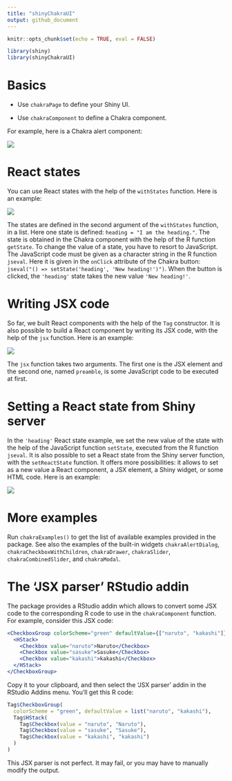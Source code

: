 ```yaml
---
title: "shinyChakraUI"
output: github_document
---
```


```r
knitr::opts_chunk$set(echo = TRUE, eval = FALSE)
```

```r
library(shiny)
library(shinyChakraUI)
```

# Basics

- Use `chakraPage` to define your Shiny UI.

- Use `chakraComponent` to define a Chakra component.

For example, here is a Chakra alert component:

![](https://raw.githubusercontent.com/stla/shinyChakraUI/main/inst/screenshots/chakraAlert.png)

# React states

You can use React states with the help of the `withStates` function. Here is an 
example:

![](https://raw.githubusercontent.com/stla/shinyChakraUI/main/inst/screenshots/withStates.gif)

The states are defined in the second argument of the `withStates` function, in 
a list. Here one state is defined: `heading = "I am the heading."`. The state 
is obtained in the Chakra component with the help of the R function `getState`. 
To change the value of a state, you have to resort to JavaScript. The JavaScript 
code must be given as a character string in the R function `jseval`. Here it is 
given in the `onClick` attribute of the Chakra button: 
`jseval("() => setState('heading', 'New heading!')")`. When the button is 
clicked, the `'heading'` state takes the new value `'New heading!'`.

# Writing JSX code

So far, we built React components with the help of the `Tag` constructor. It is 
also possible to build a React component by writing its JSX code, with the help 
of the `jsx` function. Here is an example:

![](https://raw.githubusercontent.com/stla/shinyChakraUI/main/inst/screenshots/jsx.gif)

The `jsx` function takes two arguments. The first one is the JSX element and 
the second one, named `preamble`, is some JavaScript code to be executed at first. 

# Setting a React state from Shiny server

In the `'heading'` React state example, we set the new value of the state with 
the help of the JavaScript function `setState`, executed from the R function 
`jseval`. It is also possible to set a React state from the Shiny server function, 
with the `setReactState` function. It offers more possibilities: it allows to 
set as a new value a React component, a JSX element, a Shiny widget, or some 
HTML code. Here is an example:

![](https://raw.githubusercontent.com/stla/shinyChakraUI/main/inst/screenshots/setReactState.gif)

# More examples

Run `chakraExamples()` to get the list of available examples provided in the 
package. See also the examples of the built-in widgets `chakraAlertDialog`, 
`chakraCheckboxWithChildren`, `chakraDrawer`, `chakraSlider`, 
`chakraCombinedSlider`, and `chakraModal`.

# The 'JSX parser' RStudio addin

The package provides a RStudio addin which allows to convert some JSX code to 
the corresponding R code to use in the `chakraComponent` function. For example, 
consider this JSX code:

```jsx
<CheckboxGroup colorScheme="green" defaultValue={["naruto", "kakashi"]}>
  <HStack>
    <Checkbox value="naruto">Naruto</Checkbox>
    <Checkbox value="sasuke">Sasuke</Checkbox>
    <Checkbox value="kakashi">kakashi</Checkbox>
  </HStack>
</CheckboxGroup>
```

Copy it to your clipboard, and then select the 'JSX parser' addin in the 
RStudio Addins menu. You'll get this R code:

```r
Tag$CheckboxGroup(
  colorScheme = "green", defaultValue = list("naruto", "kakashi"),
  Tag$HStack(
    Tag$Checkbox(value = "naruto", "Naruto"),
    Tag$Checkbox(value = "sasuke", "Sasuke"),
    Tag$Checkbox(value = "kakashi", "kakashi")
  )
)
```

This JSX parser is not perfect. It may fail, or you may have to manually modify 
the output.
